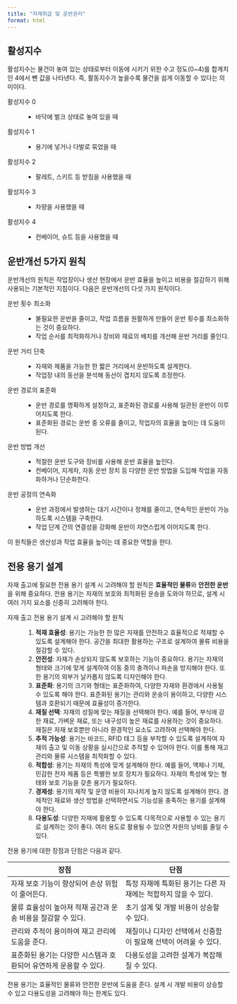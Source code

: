 ```yaml
---
title: "자재취급 및 운반관리"
format: html
---
```



## 활성지수

::: {.callout-tip icon="false" title="기출: 103-1-3, 127-4-1"}
:::

활성지수는 물건이 놓여 있는 상태로부터 이동에 시키기 위한 수고 정도(0\~4)를 합계치인 4에서 뺀 값을 나타낸다. 즉, 활동지수가 높을수록 물건을 쉽게 이동할 수 있다는 의미이다.

활성지수 0

:   -   바닥에 벌크 상태로 놓여 있을 때

활성지수 1

:   -   용기에 넣거나 다발로 묶었을 때

활성지수 2

:   -   팔레트, 스키트 등 받침을 사용했을 때

활성지수 3

:   -   차량을 사용했을 때

활성지수 4

:   -   컨베이어, 슈트 등을 사용했을 때

## 운반개선 5가지 원칙

운반개선의 원칙은 작업장이나 생산 현장에서 운반 효율을 높이고 비용을 절감하기 위해 사용되는 기본적인 지침이다. 다음은 운반개선의 다섯 가지 원칙이다.  

운반 횟수 최소화  
: - 불필요한 운반을 줄이고, 작업 흐름을 원활하게 만들어 운반 횟수를 최소화하는 것이 중요하다.  
    - 작업 순서를 최적화하거나 장비와 재료의 배치를 개선해 운반 거리를 줄인다.  

운반 거리 단축  
: - 자재와 제품을 가능한 한 짧은 거리에서 운반하도록 설계한다.  
    - 작업장 내의 동선을 분석해 동선이 겹치지 않도록 조정한다.  

운반 경로의 표준화  
: - 운반 경로를 명확하게 설정하고, 표준화된 경로를 사용해 일관된 운반이 이루어지도록 한다.  
    - 표준화된 경로는 운반 중 오류를 줄이고, 작업자의 효율을 높이는 데 도움이 된다.  

운반 방법 개선  
: - 적절한 운반 도구와 장비를 사용해 운반 효율을 높인다.  
    - 컨베이어, 지게차, 자동 운반 장치 등 다양한 운반 방법을 도입해 작업을 자동화하거나 단순화한다.  

운반 공정의 연속화  
: - 운반 과정에서 발생하는 대기 시간이나 정체를 줄이고, 연속적인 운반이 가능하도록 시스템을 구축한다.  
    - 작업 단계 간의 연결성을 강화해 운반이 자연스럽게 이어지도록 한다.  

이 원칙들은 생산성과 작업 효율을 높이는 데 중요한 역할을 한다.

## 전용 용기 설계

::: {.callout-tip icon=false title="기출: 115-1-12"}
:::

자재 출고에 필요한 전용 용기 설계 시 고려해야 할 원칙은 **효율적인 물류**와 **안전한 운반**을 위해 중요하다. 전용 용기는 자재의 보호와 최적화된 운송을 도와야 하므로, 설계 시 여러 가지 요소를 신중히 고려해야 한다.

자재 출고 전용 용기 설계 시 고려해야 할 원칙
: 1. **적재 효율성**: 용기는 가능한 한 많은 자재를 안전하고 효율적으로 적재할 수 있도록 설계해야 한다. 공간을 최대한 활용하는 구조로 설계하여 물류 비용을 절감할 수 있다.
2. **안전성**: 자재가 손상되지 않도록 보호하는 기능이 중요하다. 용기는 자재의 형태와 크기에 맞게 설계하여 이동 중의 충격이나 파손을 방지해야 한다. 또한 용기의 외부가 날카롭지 않도록 디자인해야 한다.
3. **표준화**: 용기의 크기와 형태는 표준화하여, 다양한 자재와 환경에서 사용될 수 있도록 해야 한다. 표준화된 용기는 관리와 운송이 용이하고, 다양한 시스템과 호환되기 때문에 효율성이 증가한다.
4. **재질 선택**: 자재의 성질에 맞는 재질을 선택해야 한다. 예를 들어, 부식에 강한 재료, 가벼운 재료, 또는 내구성이 높은 재료를 사용하는 것이 중요하다. 재질은 자재 보호뿐만 아니라 환경적인 요소도 고려하여 선택해야 한다.
5. **추적 가능성**: 용기는 바코드, RFID 태그 등을 부착할 수 있도록 설계하여 자재의 출고 및 이동 상황을 실시간으로 추적할 수 있어야 한다. 이를 통해 재고 관리와 물류 시스템을 최적화할 수 있다.
6. **적합성**: 용기는 자재의 특성에 맞게 설계해야 한다. 예를 들어, 액체나 기체, 민감한 전자 제품 등은 특별한 보호 장치가 필요하다. 자재의 특성에 맞는 형태와 보호 기능을 갖춘 용기가 필요하다.
7. **경제성**: 용기의 제작 및 운영 비용이 지나치게 높지 않도록 설계해야 한다. 경제적인 재료와 생산 방법을 선택하면서도 기능성을 충족하는 용기를 설계해야 한다.
8. **다용도성**: 다양한 자재에 활용할 수 있도록 다목적으로 사용할 수 있는 용기로 설계하는 것이 좋다. 여러 용도로 활용될 수 있으면 자원의 낭비를 줄일 수 있다.

전용 용기에 대한 장점과 단점은 다음과 같다.

| 장점                          | 단점                        |
|-------------------------------|-----------------------------|
| 자재 보호 기능이 향상되어 손상 위험이 줄어든다. | 특정 자재에 특화된 용기는 다른 자재에는 적합하지 않을 수 있다. |
| 물류 효율성이 높아져 적재 공간과 운송 비용을 절감할 수 있다. | 초기 설계 및 개발 비용이 상승할 수 있다. |
| 관리와 추적이 용이하여 재고 관리에 도움을 준다. | 재질이나 디자인 선택에서 신중함이 필요해 선택이 어려울 수 있다. |
| 표준화된 용기는 다양한 시스템과 호환되어 유연하게 운용할 수 있다. | 다용도성을 고려한 설계가 복잡해질 수 있다. |

전용 용기는 효율적인 물류와 안전한 운반에 도움을 준다. 설계 시 개발 비용이 상승할 수 있고 다용도성을 고려해야 하는 한계도 있다.


